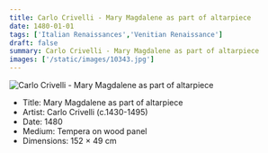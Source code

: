 ```yaml
---
title: Carlo Crivelli - Mary Magdalene as part of altarpiece
date: 1480-01-01
tags: ['Italian Renaissances','Venitian Renaissance']
draft: false
summary: Carlo Crivelli - Mary Magdalene as part of altarpiece
images: ['/static/images/10343.jpg']
---
```


![Carlo Crivelli - Mary Magdalene as part of altarpiece](/static/images/10343.jpg)

* Title: Mary Magdalene as part of altarpiece
* Artist: Carlo Crivelli (c.1430-1495)
* Date: 1480
* Medium: Tempera on wood panel
* Dimensions: 152 ×  49 cm


